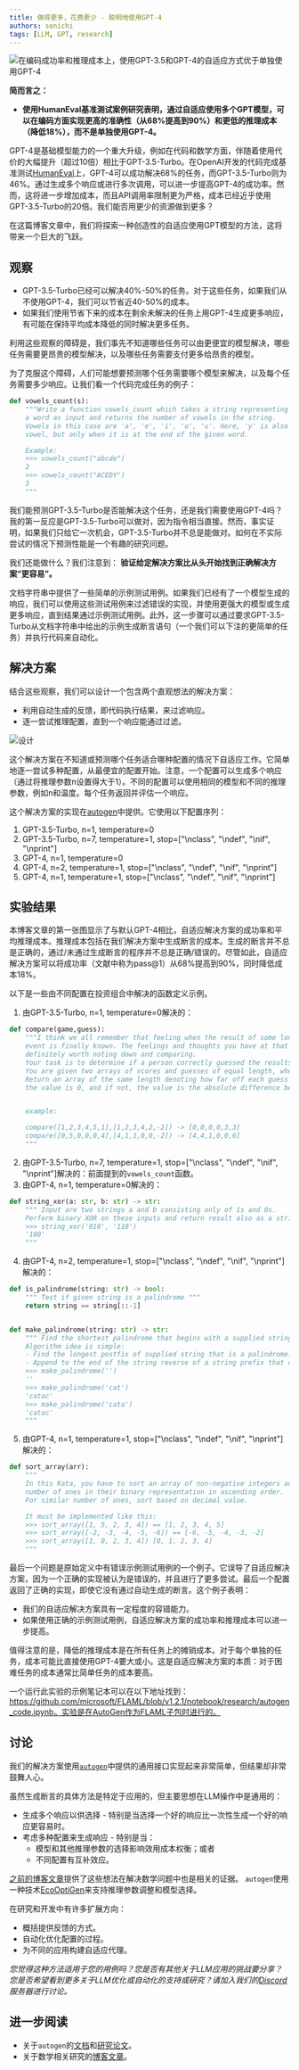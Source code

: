 ```yaml
---
title: 做得更多，花费更少 - 聪明地使用GPT-4
authors: sonichi
tags: [LLM, GPT, research]
---
```



![在编码成功率和推理成本上，使用GPT-3.5和GPT-4的自适应方式优于单独使用GPT-4](img/humaneval.png)

**简而言之：**
* **使用HumanEval基准测试案例研究表明，通过自适应使用多个GPT模型，可以在编码方面实现更高的准确性（从68%提高到90%）和更低的推理成本（降低18%），而不是单独使用GPT-4。**


GPT-4是基础模型能力的一个重大升级，例如在代码和数学方面，伴随着使用代价的大幅提升（超过10倍）相比于GPT-3.5-Turbo。在OpenAI开发的代码完成基准测试[HumanEval](https://huggingface.co/datasets/openai_humaneval)上，GPT-4可以成功解决68%的任务，而GPT-3.5-Turbo则为46%。通过生成多个响应或进行多次调用，可以进一步提高GPT-4的成功率。然而，这将进一步增加成本，而且API调用率限制更为严格，成本已经近乎使用GPT-3.5-Turbo的20倍。我们能否用更少的资源做到更多？

在这篇博客文章中，我们将探索一种创造性的自适应使用GPT模型的方法，这将带来一个巨大的飞跃。

## 观察

* GPT-3.5-Turbo已经可以解决40%-50%的任务。对于这些任务，如果我们从不使用GPT-4，我们可以节省近40-50%的成本。
* 如果我们使用节省下来的成本在剩余未解决的任务上用GPT-4生成更多响应，有可能在保持平均成本降低的同时解决更多任务。

利用这些观察的障碍是，我们事先不知道哪些任务可以由更便宜的模型解决，哪些任务需要更昂贵的模型解决，以及哪些任务需要支付更多给昂贵的模型。

为了克服这个障碍，人们可能想要预测哪个任务需要哪个模型来解决，以及每个任务需要多少响应。让我们看一个代码完成任务的例子：

```python
def vowels_count(s):
    """Write a function vowels_count which takes a string representing
    a word as input and returns the number of vowels in the string.
    Vowels in this case are 'a', 'e', 'i', 'o', 'u'. Here, 'y' is also a
    vowel, but only when it is at the end of the given word.

    Example:
    >>> vowels_count("abcde")
    2
    >>> vowels_count("ACEDY")
    3
    """
```

我们能预测GPT-3.5-Turbo是否能解决这个任务，还是我们需要使用GPT-4吗？我的第一反应是GPT-3.5-Turbo可以做对，因为指令相当直接。然而，事实证明，如果我们只给它一次机会，GPT-3.5-Turbo并不总是能做对。如何在不实际尝试的情况下预测性能是一个有趣的研究问题。

我们还能做什么？我们注意到：
**验证给定解决方案比从头开始找到正确解决方案“更容易”。**

文档字符串中提供了一些简单的示例测试用例。如果我们已经有了一个模型生成的响应，我们可以使用这些测试用例来过滤错误的实现，并使用更强大的模型或生成更多响应，直到结果通过示例测试用例。此外，这一步骤可以通过要求GPT-3.5-Turbo从文档字符串中给出的示例生成断言语句（一个我们可以下注的更简单的任务）并执行代码来自动化。

## 解决方案

结合这些观察，我们可以设计一个包含两个直观想法的解决方案：

* 利用自动生成的反馈，即代码执行结果，来过滤响应。
* 逐一尝试推理配置，直到一个响应能通过过滤。

![设计](img/design.png)

这个解决方案在不知道或预测哪个任务适合哪种配置的情况下自适应工作。它简单地逐一尝试多种配置，从最便宜的配置开始。注意，一个配置可以生成多个响应（通过将推理参数n设置得大于1）。不同的配置可以使用相同的模型和不同的推理参数，例如n和温度。每个任务返回并评估一个响应。

这个解决方案的实现在[autogen](/docs/reference/code_utils#implement)中提供。它使用以下配置序列：

1. GPT-3.5-Turbo, n=1, temperature=0
2. GPT-3.5-Turbo, n=7, temperature=1, stop=["\nclass", "\ndef", "\nif", "\nprint"]
3. GPT-4, n=1, temperature=0
4. GPT-4, n=2, temperature=1, stop=["\nclass", "\ndef", "\nif", "\nprint"]
5. GPT-4, n=1, temperature=1, stop=["\nclass", "\ndef", "\nif", "\nprint"]

## 实验结果

本博客文章的第一张图显示了与默认GPT-4相比，自适应解决方案的成功率和平均推理成本。推理成本包括在我们解决方案中生成断言的成本。生成的断言并不总是正确的，通过/未通过生成断言的程序并不总是正确/错误的。尽管如此，自适应解决方案可以将成功率（文献中称为pass@1）从68%提高到90%，同时降低成本18%。

以下是一些由不同配置在投资组合中解决的函数定义示例。

1. 由GPT-3.5-Turbo, n=1, temperature=0解决的：
```python
def compare(game,guess):
    """I think we all remember that feeling when the result of some long-awaited
    event is finally known. The feelings and thoughts you have at that moment are
    definitely worth noting down and comparing.
    Your task is to determine if a person correctly guessed the results of a number of matches.
    You are given two arrays of scores and guesses of equal length, where each index shows a match.
    Return an array of the same length denoting how far off each guess was. If they have guessed correctly,
    the value is 0, and if not, the value is the absolute difference between the guess and the score.


    example:

    compare([1,2,3,4,5,1],[1,2,3,4,2,-2]) -> [0,0,0,0,3,3]
    compare([0,5,0,0,0,4],[4,1,1,0,0,-2]) -> [4,4,1,0,0,6]
    """
```
2. 由GPT-3.5-Turbo, n=7, temperature=1, stop=["\nclass", "\ndef", "\nif", "\nprint"]解决的：前面提到的`vowels_count`函数。
3. 由GPT-4, n=1, temperature=0解决的：
```python
def string_xor(a: str, b: str) -> str:
    """ Input are two strings a and b consisting only of 1s and 0s.
    Perform binary XOR on these inputs and return result also as a string.
    >>> string_xor('010', '110')
    '100'
    """
```
4. 由GPT-4, n=2, temperature=1, stop=["\nclass", "\ndef", "\nif", "\nprint"]解决的：
```python
def is_palindrome(string: str) -> bool:
    """ Test if given string is a palindrome """
    return string == string[::-1]


def make_palindrome(string: str) -> str:
    """ Find the shortest palindrome that begins with a supplied string.
    Algorithm idea is simple:
    - Find the longest postfix of supplied string that is a palindrome.
    - Append to the end of the string reverse of a string prefix that comes before the palindromic suffix.
    >>> make_palindrome('')
    ''
    >>> make_palindrome('cat')
    'catac'
    >>> make_palindrome('cata')
    'catac'
    """
```
5. 由GPT-4, n=1, temperature=1, stop=["\nclass", "\ndef", "\nif", "\nprint"]解决的：
```python
def sort_array(arr):
    """
    In this Kata, you have to sort an array of non-negative integers according to
    number of ones in their binary representation in ascending order.
    For similar number of ones, sort based on decimal value.

    It must be implemented like this:
    >>> sort_array([1, 5, 2, 3, 4]) == [1, 2, 3, 4, 5]
    >>> sort_array([-2, -3, -4, -5, -6]) == [-6, -5, -4, -3, -2]
    >>> sort_array([1, 0, 2, 3, 4]) [0, 1, 2, 3, 4]
    """
```

最后一个问题是原始定义中有错误示例测试用例的一个例子。它误导了自适应解决方案，因为一个正确的实现被认为是错误的，并且进行了更多尝试。最后一个配置返回了正确的实现，即使它没有通过自动生成的断言。这个例子表明：
* 我们的自适应解决方案具有一定程度的容错能力。
* 如果使用正确的示例测试用例，自适应解决方案的成功率和推理成本可以进一步提高。

值得注意的是，降低的推理成本是在所有任务上的摊销成本。对于每个单独的任务，成本可能比直接使用GPT-4要大或小。这是自适应解决方案的本质：对于困难任务的成本通常比简单任务的成本要高。

一个运行此实验的示例笔记本可以在以下地址找到：https://github.com/microsoft/FLAML/blob/v1.2.1/notebook/research/autogen_code.ipynb。实验是在AutoGen作为FLAML子包时进行的。

## 讨论
我们的解决方案使用[`autogen`](/docs/Use-Cases/enhanced_inference#logic-error)中提供的通用接口实现起来非常简单，但结果却非常鼓舞人心。

虽然生成断言的具体方法是特定于应用的，但主要思想在LLM操作中是通用的：
* 生成多个响应以供选择 - 特别是当选择一个好的响应比一次性生成一个好的响应更容易时。
* 考虑多种配置来生成响应 - 特别是当：
  - 模型和其他推理参数的选择影响效用成本权衡；或者
  - 不同配置有互补效应。

[之前的博客文章](/blog/2023/04/21/LLM-tuning-math)提供了这些想法在解决数学问题中也是相关的证据。
`autogen`使用一种技术[EcoOptiGen](https://arxiv.org/abs/2303.04673)来支持推理参数调整和模型选择。

在研究和开发中有许多扩展方向：
* 概括提供反馈的方式。
* 自动化优化配置的过程。
* 为不同的应用构建自适应代理。

*您觉得这种方法适用于您的用例吗？您是否有其他关于LLM应用的挑战要分享？您是否希望看到更多关于LLM优化或自动化的支持或研究？请加入我们的[Discord](https://discord.gg/pAbnFJrkgZ)服务器进行讨论。*

## 进一步阅读

* 关于`autogen`的[文档](/docs/Getting-Started)和[研究论文](https://arxiv.org/abs/2303.04673)。
* 关于数学相关研究的[博客文章](/blog/2023/04/21/LLM-tuning-math)。